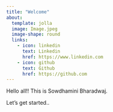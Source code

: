 ```yaml
---
title: "Welcome"
about:
  template: jolla
  image: Image.jpeg
  image-shape: round
  links:
    - icon: linkedin
      text: Linkedin
      href: https://www.linkedin.com
    - icon: github
      text: Github
      href: https://github.com
---
```


Hello all!! This is Sowdhamini Bharadwaj.

Let's get started..
